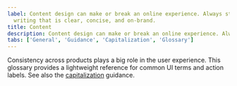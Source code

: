 ```yaml
---
label: Content design can make or break an online experience. Always strive for
  writing that is clear, concise, and on-brand.
title: Content
description: Content design can make or break an online experience. Always strive for writing that is clear, concise, and on-brand.
tabs: ['General', 'Guidance', 'Capitalization', 'Glossary']
---
```



<PageDescription>

Consistency across products plays a big role in the user experience.
This glossary provides a lightweight reference for common UI terms and action labels.
See also the [capitalization](/guidelines/content/capitalization) guidance.

</PageDescription>

<GlossaryComponent />
